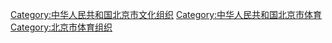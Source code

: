 [[Category:中华人民共和国北京市文化组织|Category:中华人民共和国北京市文化组织]]
[[Category:中华人民共和国北京市体育|Category:中华人民共和国北京市体育]]
[[Category:北京市体育组织|Category:北京市体育组织]]
